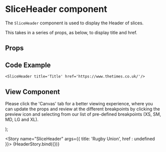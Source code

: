 
<Meta
  title="Newskit Components/Slices/SliceHeader"
  component={SliceHeader}
/>

# SliceHeader component
The `SliceHeader` component is used to display the Header of slices.

This takes in a series of props, as below, to display title and href.

## Props
<Props of={SliceHeader} />

## Code Example
`<SliceHeader title='Title' href='https://www.thetimes.co.uk/'/>`

## View Component
Please click the 'Canvas' tab for a better viewing experience, where you can update the props and review at the different breakpoints by clicking the preview icon and selecting from our list of pre-defined breakpoints (XS, SM, MD, LG and XL).

  <NewsKitProvider theme={TimesWebLightTheme}>
  <TrackingContextProvider
      analyticsStream={action('analytics-action')}
      context={{
        component: 'SliceHeader',
        attrs: {
        }
      }}
    >
    <SliceHeader {...{ title,href }} />
    </TrackingContextProvider>
  </NewsKitProvider>
);

<Story name="SliceHeader" args={{ title: 'Rugby Union', href : undefined }}>
  {HeaderStory.bind({})}
</Story>
